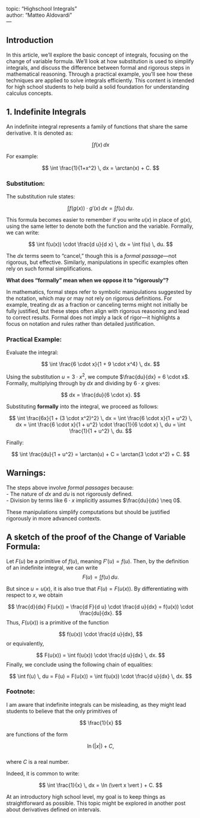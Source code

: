 topic: "Highschool Integrals"  
author: "Matteo Aldovardi"  
---

## Introduction

In this article, we’ll explore the basic concept of integrals, focusing on the change of variable formula. We’ll look at how substitution is used to simplify integrals, and discuss the difference between formal and rigorous steps in mathematical reasoning. Through a practical example, you’ll see how these techniques are applied to solve integrals efficiently. This content is intended for high school students to help build a solid foundation for understanding calculus concepts.

## 1. **Indefinite Integrals**

An indefinite integral represents a family of functions that share the same derivative. It is denoted as:

$$
\int f(x)\,dx
$$

For example:  

$$
\int \frac{1}{1+x^2} \, dx = \arctan(x) + C.
$$

### Substitution:

The substitution rule states:  

$$
\int f(g(x)) \cdot g'(x) \, dx = \int f(u) \, du.
$$

This formula becomes easier to remember if you write $u(x)$ in place of $g(x)$, using the same letter to denote both the function and the variable. Formally, we can write:

$$
\int f(u(x)) \cdot \frac{d u}{d x} \, dx = \int f(u) \, du.
$$

The $dx$ terms seem to "cancel," though this is a *formal passage*—not rigorous, but effective. Similarly, manipulations in specific examples often rely on such formal simplifications.

**What does "formally" mean when we oppose it to "rigorously"?**

In mathematics, formal steps refer to symbolic manipulations suggested by the notation, which may or may not rely on rigorous definitions. For example, treating $dx$ as a fraction or canceling terms might not initially be fully justified, but these steps often align with rigorous reasoning and lead to correct results. Formal does not imply a lack of rigor—it highlights a focus on notation and rules rather than detailed justification.

### Practical Example:

Evaluate the integral:

$$
\int \frac{6 \cdot x}{1 + 9 \cdot x^4} \, dx.
$$

Using the substitution $u = 3 \cdot x^2$, we compute $\frac{du}{dx} = 6 \cdot x$. Formally, multiplying through by $dx$ and dividing by $6 \cdot x$ gives:

$$
dx = \frac{du}{6 \cdot x}.
$$

Substituting **formally** into the integral, we proceed as follows:

$$
\int \frac{6x}{1 + (3 \cdot x^2)^2} \, dx = \int \frac{6 \cdot x}{1 + u^2} \, dx 
= \int \frac{6 \cdot x}{1 + u^2} \cdot \frac{1}{6 \cdot x} \, du = \int \frac{1}{1 + u^2} \, du.
$$

Finally:

$$
\int \frac{du}{1 + u^2} = \arctan(u) + C = \arctan(3 \cdot x^2) + C.
$$

## Warnings:

The steps above involve *formal passages* because:  
- The nature of $dx$ and $du$ is not rigorously defined.  
- Division by terms like $6 \cdot x$ implicitly assumes $\frac{du}{dx} \neq 0$.  

These manipulations simplify computations but should be justified rigorously in more advanced contexts.



## A sketch of the proof of the Change of Variable Formula:

Let $F(u)$ be a primitive of $f(u)$, meaning $F'(u) = f(u)$. Then, by the definition of an indefinite integral, we can write
$$
F(u) = \int f(u) \, du.
$$

But since $u = u(x)$, it is also true that $F(u) = F(u(x))$.
By differentiating with respect to $x$, we obtain

$$
\frac{d}{dx} F(u(x)) = \frac{d F}{d u} \cdot \frac{d u}{dx} = f(u(x)) \cdot \frac{du}{dx}.
$$
Thus, $F(u(x))$ is a primitive of the function

$$
f(u(x)) \cdot \frac{d u}{dx},
$$
or equivalently,

$$
F(u(x)) = \int f(u(x)) \cdot \frac{d u}{dx} \, dx.
$$
Finally, we conclude using the following chain of equalities:

$$
\int f(u) \, du = F(u) = F(u(x)) = \int f(u(x)) \cdot \frac{d u}{dx} \, dx.
$$


### Footnote:

I am aware that indefinite integrals can be misleading, as they might lead students to believe that the only primitives of  

$$ 
\frac{1}{x} 
$$  

are functions of the form  

$$ 
\ln(\vert x \vert ) + C,
$$  
where $C$ is a real number.

Indeed, it is common to write:  

$$ 
\int \frac{1}{x} \, dx = \ln (\vert x \vert ) + C. 
$$  

At an introductory high school level, my goal is to keep things as straightforward as possible. This topic might be explored in another post about derivatives defined on intervals.
